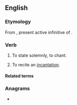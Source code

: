 ==English==

===Etymology===
{{PIE root|en|keh₂n}}
From {{etyl|la|en}} {{m|la|incantāre}}, present active infinitive of {{m|la|incantō}}.

===Verb===
{{en-verb}}

# {{lb|en|rare}} To state solemnly, to chant.
# To recite an [[incantation]].

====Related terms====
{{rootsee|en|keh₂n}}

===Anagrams===
* {{anagrams|en|a=acinnt|Cantin|cannit|tannic|tin can}}